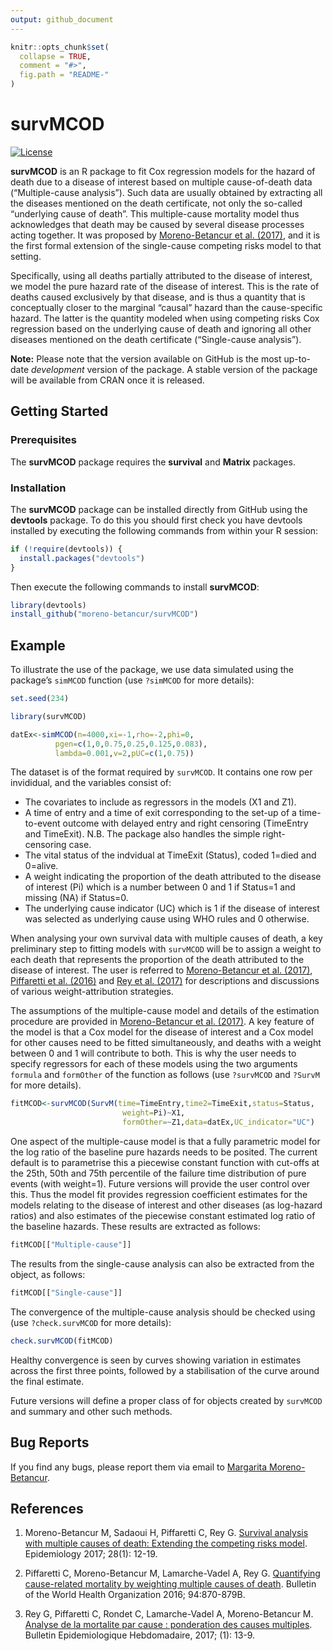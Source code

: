 ```yaml
---
output: github_document
---
```


<!-- README.md is generated from README.Rmd. Please edit that file -->

```r
knitr::opts_chunk$set(
  collapse = TRUE,
  comment = "#>",
  fig.path = "README-"
)
```

# survMCOD

[![License](https://img.shields.io/badge/License-GPL%20%28%3E=%203%29-brightgreen.svg)](http://www.gnu.org/licenses/gpl-3.0.html)

**survMCOD** is an R package to fit Cox regression models for the hazard of death due to a disease of interest 
based on multiple cause-of-death data ("Multiple-cause analysis"). Such data are usually obtained by extracting all the diseases mentioned on the death certificate, not only the so-called "underlying cause of death". This multiple-cause mortality model thus acknowledges that death may be caused by several disease processes acting together. It was proposed by [Moreno-Betancur et al. (2017)](http://journals.lww.com/epidem/Abstract/2017/01000/Survival_Analysis_with_Multiple_Causes_of_Death_.3.aspx), and it is the first formal extension of the single-cause competing risks model to that setting.

Specifically, using all deaths partially attributed to the disease of interest, we model the pure hazard rate of the disease of interest. This is the rate of deaths caused exclusively by that disease, and is thus a quantity that is conceptually closer to the marginal "causal" hazard than the cause-specific hazard. The latter is the quantity modeled when using competing risks Cox regression based on the underlying cause of death and ignoring all other diseases mentioned on the death certificate ("Single-cause analysis").

**Note:** Please note that the version available on GitHub is the most up-to-date *development* version of the package. A stable version of the package will be available from CRAN once it is released.

## Getting Started

### Prerequisites

The **survMCOD** package requires the **survival** and **Matrix** packages.

### Installation

The **survMCOD** package can be installed directly from GitHub using the **devtools** package. To do this you should first check you have devtools installed by executing the following commands from within your R session:

```r
if (!require(devtools)) {
  install.packages("devtools")
}
```

Then execute the following commands to install **survMCOD**:

```r
library(devtools)
install_github("moreno-betancur/survMCOD")
```

## Example

To illustrate the use of the package, we use data simulated using the package's `simMCOD` function  (use `?simMCOD` for more details):
```r
set.seed(234)
```

```r
library(survMCOD)

datEx<-simMCOD(n=4000,xi=-1,rho=-2,phi=0,
          pgen=c(1,0,0.75,0.25,0.125,0.083),
          lambda=0.001,v=2,pUC=c(1,0.75))
```

The dataset is of the format required by `survMCOD`. It contains one row per invididual, and the variables consist of: 

* The covariates to include as regressors in the models (X1 and Z1).
* A time of entry and a time of exit corresponding to the set-up of a time-to-event outcome with delayed entry and right censoring (TimeEntry and TimeExit). N.B. The package also handles the simple right-censoring case. 
* The vital status of the indvidual at TimeExit (Status), coded 1=died and 0=alive.
* A weight indicating the proportion of the death attributed to the disease of interest (Pi) which is a number between 0 and 1 if Status=1 and missing (NA) if Status=0.
* The underlying cause indicator (UC) which is 1 if the disease of interest was selected as underlying cause using WHO rules and 0 otherwise.

When analysing your own survival data with multiple causes of death, a key preliminary step to fitting models with `survMCOD` will be to assign a weight to each death that represents the proportion of the death attributed to the disease of interest. The user is referred to [Moreno-Betancur et al. (2017)](http://journals.lww.com/epidem/Abstract/2017/01000/Survival_Analysis_with_Multiple_Causes_of_Death_.3.aspx), [Piffaretti et al. (2016)](http://cdrwww.who.int/bulletin/volumes/94/12/16-172189.pdf) and [Rey et al. (2017)](http://invs.santepubliquefrance.fr/beh/2017/1/pdf/2017_1_2.pdf) for descriptions and discussions of various weight-attribution strategies.

The assumptions of the multiple-cause model and details of the estimation procedure are provided in [Moreno-Betancur et al. (2017)](http://journals.lww.com/epidem/Abstract/2017/01000/Survival_Analysis_with_Multiple_Causes_of_Death_.3.aspx). A key feature of the model is that a Cox model for the disease of interest and a Cox model for other causes need to be fitted simultaneously, and deaths with a weight between 0 and 1 will contribute to both. This is why the user needs to specify regressors for each of these models using the two arguments `formula` and `formOther` of the function as follows (use `?survMCOD` and  `?SurvM` for more details).


```r
fitMCOD<-survMCOD(SurvM(time=TimeEntry,time2=TimeExit,status=Status,
                         weight=Pi)~X1,
                         formOther=~Z1,data=datEx,UC_indicator="UC")

```
One aspect of the multiple-cause model is that a fully parametric model for the log ratio of the
baseline pure hazards needs to be posited. The current default is to parametrise this
a piecewise constant function with cut-offs at the 25th, 50th and 75th percentile of the
failure time distribution of pure events (with weight=1). Future versions will provide
the user control over this. Thus the model fit provides regression coefficient estimates for the models relating to the disease of interest and other diseases (as log-hazard ratios) and also estimates of the piecewise constant estimated log ratio of the baseline hazards. These results are extracted as follows:


```r
fitMCOD[["Multiple-cause"]]

```
The results from the single-cause analysis can also be extracted from the object, as follows:

```r
fitMCOD[["Single-cause"]]

```

The convergence of the multiple-cause analysis should be checked using  (use `?check.survMCOD` for more details):

```r
check.survMCOD(fitMCOD)

```

Healthy convergence is seen by curves showing variation in estimates across the first three points, followed by a stabilisation of the curve around the final estimate.

Future versions will define a proper class of for objects created by `survMCOD` and summary and other such methods.

## Bug Reports

If you find any bugs, please report them via email to [Margarita Moreno-Betancur](mailto:margarita.moreno@mcri.edu.au).

## References

1. Moreno-Betancur M, Sadaoui H, Piffaretti C, Rey G. [Survival analysis with multiple causes of death:
Extending the competing risks model](http://journals.lww.com/epidem/Abstract/2017/01000/Survival_Analysis_with_Multiple_Causes_of_Death_.3.aspx). Epidemiology 2017; 28(1): 12-19.

2. Piffaretti C, Moreno-Betancur M, Lamarche-Vadel A, Rey G. [Quantifying cause-related mortality by
weighting multiple causes of death](http://cdrwww.who.int/bulletin/volumes/94/12/16-172189.pdf). Bulletin of the World Health Organization 2016; 94:870-879B.

3. Rey G, Piffaretti C, Rondet C, Lamarche-Vadel A, Moreno-Betancur M. [Analyse de la mortalite par cause :
ponderation des causes multiples](http://invs.santepubliquefrance.fr/beh/2017/1/pdf/2017_1_2.pdf). Bulletin Epidemiologique Hebdomadaire, 2017; (1): 13-9.
